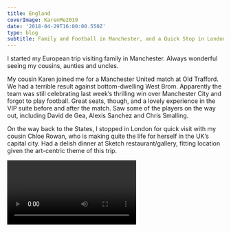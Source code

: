 ---
title: England
coverImage: KarenMe2019
date: '2018-04-29T16:00:00.550Z'
type: blog
subtitle: Family and Football in Manchester, and a Quick Stop in London
---

I started my European trip visiting family in Manchester. Always wonderful seeing my cousins, aunties and uncles. 

My cousin Karen joined me for a Manchester United match at Old Trafford. We had a terrible result against bottom-dwelling West Brom. Apparently the team was still celebrating last week’s thrilling win over Manchester City and forgot to play football. Great seats, though, and a lovely experience in the VIP suite before and after the match. Saw some of the players on the way out, including David de Gea, Alexis Sanchez and Chris Smalling.

On the way back to the States, I stopped in London for quick visit with my cousin Chloe Rowan, who is making quite the life for herself in the UK’s capital city. Had a delish dinner at Sketch restaurant/gallery, fitting location given the art-centric theme of this trip.

<Video
    videoSrcURL="https://www.youtube.com/embed/-GrX2qC9w4A"
    videoTitle="Manchester United Players Taking the Field"
 />

<England2018SlideShow />
